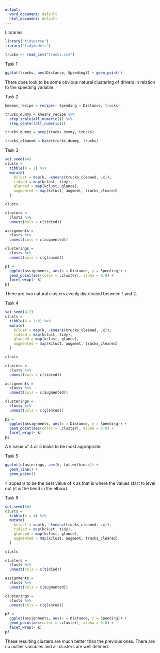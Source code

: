 ```yaml
---
output:
  word_document: default
  html_document: default
---
```

Libraries
```r
library("tidyverse")
library("tidymodels")
```

```r
trucks <- read_csv("trucks.csv")
```

Task 1
```r
ggplot(trucks, aes(Distance, Speeding)) + geom_point()
```

There does look to be some obvious natural clustering of drivers in relation to the speeding variable. 

Task 2
```r
kmeans_recipe = recipe(~ Speeding + Distance, trucks)

trucks_dummy = kmeans_recipe %>%
  step_scale(all_numeric()) %>%
  step_center(all_numeric())

trucks_dummy = prep(trucks_dummy, trucks)

trucks_cleaned = bake(trucks_dummy, trucks)
```

Task 3
```r
set.seed(64)
clusts = 
  tibble(k = 2) %>%
  mutate(
    kclust = map(k, ~kmeans(trucks_cleaned, .x)),
    tidied = map(kclust, tidy),
    glanced = map(kclust, glance),
    augmented = map(kclust, augment, trucks_cleaned)
  )

clusts
```

```r
clusters = 
  clusts %>%
  unnest(cols = c(tidied))

assignments = 
  clusts %>% 
  unnest(cols = c(augmented))

clusterings = 
  clusts %>%
  unnest(cols = c(glanced))

```

```r
p1 = 
  ggplot(assignments, aes(x = Distance, y = Speeding)) +
  geom_point(aes(color = .cluster), alpha = 0.8) + 
  facet_wrap(~ k)
p1
```
There are two natural clusters evenly distributed between 1 and 2.

Task 4
```r
set.seed(412)
clusts = 
  tibble(k = 1:8) %>%
  mutate(
    kclust = map(k, ~kmeans(trucks_cleaned, .x)),
    tidied = map(kclust, tidy),
    glanced = map(kclust, glance),
    augmented = map(kclust, augment, trucks_cleaned)
  )

clusts

```

```r
clusters = 
  clusts %>%
  unnest(cols = c(tidied))

assignments = 
  clusts %>% 
  unnest(cols = c(augmented))

clusterings = 
  clusts %>%
  unnest(cols = c(glanced))
```

```r
p2 = 
  ggplot(assignments, aes(x = Distance, y = Speeding)) +
  geom_point(aes(color = .cluster), alpha = 0.8) + 
  facet_wrap(~ k)
p2
```
A k value of 4 or 5 looks to be most appropriate.

Task 5
```r
ggplot(clusterings, aes(k, tot.withinss)) + 
  geom_line() +
  geom_point()
```

4 appears to be the best value of k as that is where the values start to level out (it is the bend in the elbow).

Task 6
```r
set.seed(64)
clusts = 
  tibble(k = 4) %>%
  mutate(
    kclust = map(k, ~kmeans(trucks_cleaned, .x)),
    tidied = map(kclust, tidy),
    glanced = map(kclust, glance),
    augmented = map(kclust, augment, trucks_cleaned)
  )

clusts

```

```r
clusters = 
  clusts %>%
  unnest(cols = c(tidied))

assignments = 
  clusts %>% 
  unnest(cols = c(augmented))

clusterings = 
  clusts %>%
  unnest(cols = c(glanced))
```

```r
p3 = 
  ggplot(assignments, aes(x = Distance, y = Speeding)) +
  geom_point(aes(color = .cluster), alpha = 0.8) + 
  facet_wrap(~ k)
p3
```

These resulting clusters are much better than the previous ones. There are no outlier variables and all clusters are well defined. 